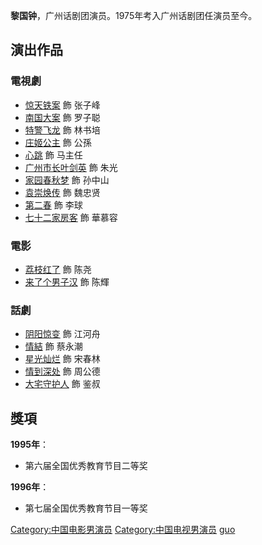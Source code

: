 {{blpunsourced|time=2015-08-10T01:33:41+00:00}}
{{藝人
| 姓名 = 黎國鍾
| 類型 = 男演員
| 國籍 = {{PRC}}
| 出生日期 = 
| 出生地點 = 
| 教育程度 = 
| 活躍年代 = 
| 經紀公司 = 
}}

'''黎国钟'''，广州话剧团演员。1975年考入广州话剧团任演员至今。

==演出作品==
===電視劇===
*[[惊天铁案|惊天铁案]] 飾 张子峰
*[[南国大案|南国大案]] 飾 罗子聪
*[[特警飞龙|特警飞龙]] 飾 林书培
*[[乱世丽人|庄姬公主]] 飾 公孫
*[[心跳|心跳]] 飾 马主任
*[[广州市长叶剑英|广州市长叶剑英]] 飾 朱光
*[[家园春秋梦|家园春秋梦]] 飾 孙中山
*[[袁崇焕传|袁崇焕传]] 飾 魏忠贤
*[[第二春|第二春]] 飾 李球
*[[七十二家房客_(電視劇)|七十二家房客]] 飾 華慕容

===電影===
*[[荔枝红了|荔枝红了]] 飾 陈尧
*[[来了个男子汉|来了个男子汉]] 飾 陈輝
===話劇===
*[[阴阳惊变|阴阳惊变]] 飾 江河舟
*[[情結|情結]] 飾 蔡永潮
*[[星光灿烂|星光灿烂]] 飾 宋春林
*[[情到深处|情到深处]] 飾 周公德
*[[大宅守护人|大宅守护人]] 飾 鉴叔

== 獎項 ==
'''1995年'''：
* 第六届全国优秀教育节目二等奖
'''1996年'''：
* 第七届全国优秀教育节目一等奖

{{DEFAULTSORT:li guozhong}}
[[Category:中国电影男演员|Category:中国电影男演员]]
[[Category:中国电视男演员|Category:中国电视男演员]]
[[Category:黎姓|guo]]